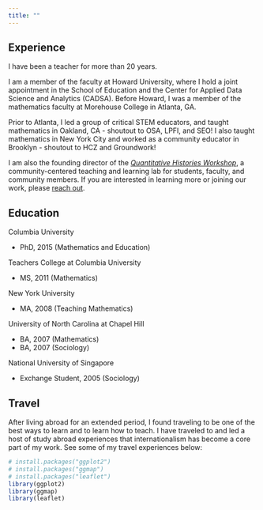 ```yaml
---
title: ""
---
```


## Experience

I have been a teacher for more than 20 years. 

I am a member of the faculty at Howard University, where I hold a joint appointment in the School of Education and the Center for Applied Data Science and Analytics (CADSA). Before Howard, I was a member of the mathematics faculty at Morehouse College in Atlanta, GA. 

Prior to Atlanta, I led a group of critical STEM educators, and taught mathematics in Oakland, CA - shoutout to OSA, LPFI, and SEO! I also taught mathematics in New York City and worked as a community educator in Brooklyn - shoutout to HCZ and Groundwork!

I am also the founding director of the [*Quantitative Histories Workshop*](https://quant-shop.github.io), a community-centered teaching and learning lab for students, faculty, and community members. If you are interested in learning more or joining our work, please [reach out](https://docs.google.com/forms/d/e/1FAIpQLScKPatSYYIdgX7bkugZPoIBZGUDAwYMrrhTUmecqit3hK3d2A/viewform).

## Education

Columbia University 

- PhD, 2015 (Mathematics and Education)

Teachers College at Columbia University

- MS, 2011 (Mathematics)

New York University

- MA, 2008 (Teaching Mathematics)

University of North Carolina at Chapel Hill

- BA, 2007 (Mathematics)
- BA, 2007 (Sociology)

National University of Singapore

- Exchange Student, 2005 (Sociology)

## Travel

After living abroad for an extended period, I found traveling to be one of the best ways to learn and to learn how to teach. I have traveled to and led a host of study abroad experiences that internationalism has become a core part of my work. See some of my travel experiences below:

```r
# install.packages("ggplot2")
# install.packages("ggmap")
# install.packages("leaflet")
library(ggplot2)
library(ggmap)
library(leaflet)
```



